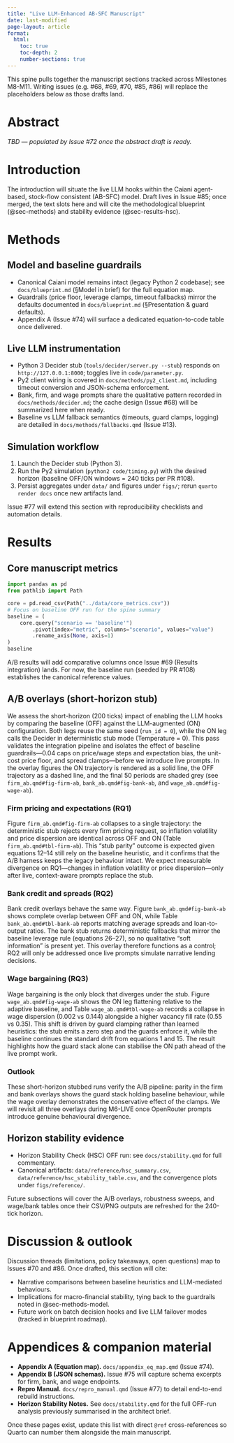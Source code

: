 ```yaml
---
title: "Live LLM-Enhanced AB-SFC Manuscript"
date: last-modified
page-layout: article
format:
  html:
    toc: true
    toc-depth: 2
    number-sections: true
---
```


::: {.callout-note}
This spine pulls together the manuscript sections tracked across Milestones M8-M11. Writing issues (e.g. #68, #69, #70, #85, #86) will replace the placeholders below as those drafts land.
:::

# Abstract {#sec-abstract}

_TBD — populated by Issue #72 once the abstract draft is ready._

# Introduction {#sec-introduction}

The introduction will situate the live LLM hooks within the Caiani agent-based, stock-flow consistent (AB-SFC) model. Draft lives in Issue #85; once merged, the text slots here and will cite the methodological blueprint (@sec-methods) and stability evidence (@sec-results-hsc).

# Methods {#sec-methods}

## Model and baseline guardrails {#sec-methods-model}

- Canonical Caiani model remains intact (legacy Python 2 codebase); see `docs/blueprint.md` (§Model in brief) for the full equation map.
- Guardrails (price floor, leverage clamps, timeout fallbacks) mirror the defaults documented in `docs/blueprint.md` (§Presentation & guard defaults).
- Appendix A (Issue #74) will surface a dedicated equation-to-code table once delivered.

## Live LLM instrumentation {#sec-methods-llm}

- Python 3 Decider stub (`tools/decider/server.py --stub`) responds on `http://127.0.0.1:8000`; toggles live in `code/parameter.py`.
- Py2 client wiring is covered in `docs/methods/py2_client.md`, including timeout conversion and JSON-schema enforcement.
- Bank, firm, and wage prompts share the qualitative pattern recorded in `docs/methods/decider.md`; the cache design (Issue #68) will be summarized here when ready.
- Baseline vs LLM fallback semantics (timeouts, guard clamps, logging) are detailed in `docs/methods/fallbacks.qmd` (Issue #13).

## Simulation workflow {#sec-methods-sim}

1. Launch the Decider stub (Python 3).
2. Run the Py2 simulation (`python2 code/timing.py`) with the desired horizon (baseline OFF/ON windows = 240 ticks per PR #108).
3. Persist aggregates under `data/` and figures under `figs/`; rerun `quarto render docs` once new artifacts land.

Issue #77 will extend this section with reproducibility checklists and automation details.

# Results {#sec-results}

## Core manuscript metrics {#sec-results-core}

```python
import pandas as pd
from pathlib import Path

core = pd.read_csv(Path("../data/core_metrics.csv"))
# Focus on baseline OFF run for the spine summary
baseline = (
    core.query("scenario == 'baseline'")
        .pivot(index="metric", columns="scenario", values="value")
        .rename_axis(None, axis=1)
)
baseline
```

::: {.callout-tip}
A/B results will add comparative columns once Issue #69 (Results integration) lands. For now, the baseline run (seeded by PR #108) establishes the canonical reference values.
:::

## A/B overlays (short-horizon stub) {#sec-results-ab-overlays}

We assess the short-horizon (200 ticks) impact of enabling the LLM hooks by comparing the baseline (OFF) against the LLM-augmented (ON) configuration. Both legs reuse the same seed (`run_id = 0`), while the ON leg calls the Decider in deterministic stub mode (Temperature = 0). This pass validates the integration pipeline and isolates the effect of baseline guardrails—0.04 caps on price/wage steps and expectation bias, the unit-cost price floor, and spread clamps—before we introduce live prompts. In the overlay figures the ON trajectory is rendered as a solid line, the OFF trajectory as a dashed line, and the final 50 periods are shaded grey (see `firm_ab.qmd#fig-firm-ab`, `bank_ab.qmd#fig-bank-ab`, and `wage_ab.qmd#fig-wage-ab`).

### Firm pricing and expectations (RQ1)

Figure `firm_ab.qmd#fig-firm-ab` collapses to a single trajectory: the deterministic stub rejects every firm pricing request, so inflation volatility and price dispersion are identical across OFF and ON (Table `firm_ab.qmd#tbl-firm-ab`). This "stub parity" outcome is expected given equations 12–14 still rely on the baseline heuristic, and it confirms that the A/B harness keeps the legacy behaviour intact. We expect measurable divergence on RQ1—changes in inflation volatility or price dispersion—only after live, context-aware prompts replace the stub.

### Bank credit and spreads (RQ2)

Bank credit overlays behave the same way. Figure `bank_ab.qmd#fig-bank-ab` shows complete overlap between OFF and ON, while Table `bank_ab.qmd#tbl-bank-ab` reports matching average spreads and loan-to-output ratios. The bank stub returns deterministic fallbacks that mirror the baseline leverage rule (equations 26–27), so no qualitative "soft information" is present yet. This overlay therefore functions as a control; RQ2 will only be addressed once live prompts simulate narrative lending decisions.

### Wage bargaining (RQ3)

Wage bargaining is the only block that diverges under the stub. Figure `wage_ab.qmd#fig-wage-ab` shows the ON leg flattening relative to the adaptive baseline, and Table `wage_ab.qmd#tbl-wage-ab` records a collapse in wage dispersion (0.002 vs 0.144) alongside a higher vacancy fill rate (0.55 vs 0.35). This shift is driven by guard clamping rather than learned heuristics: the stub emits a zero step and the guards enforce it, while the baseline continues the standard drift from equations 1 and 15. The result highlights how the guard stack alone can stabilise the ON path ahead of the live prompt work.

### Outlook

These short-horizon stubbed runs verify the A/B pipeline: parity in the firm and bank overlays shows the guard stack holding baseline behaviour, while the wage overlay demonstrates the conservative effect of the clamps. We will revisit all three overlays during M6-LIVE once OpenRouter prompts introduce genuine behavioural divergence.

## Horizon stability evidence {#sec-results-hsc}

- Horizon Stability Check (HSC) OFF run: see `docs/stability.qmd` for full commentary.
- Canonical artifacts: `data/reference/hsc_summary.csv`, `data/reference/hsc_stability_table.csv`, and the convergence plots under `figs/reference/`.

Future subsections will cover the A/B overlays, robustness sweeps, and wage/bank tables once their CSV/PNG outputs are refreshed for the 240-tick horizon.

# Discussion & outlook {#sec-discussion}

Discussion threads (limitations, policy takeaways, open questions) map to Issues #70 and #86. Once drafted, this section will cite:

- Narrative comparisons between baseline heuristics and LLM-mediated behaviours.
- Implications for macro-financial stability, tying back to the guardrails noted in @sec-methods-model.
- Future work on batch decision hooks and live LLM failover modes (tracked in blueprint roadmap).

# Appendices & companion material {#sec-appendices}

- **Appendix A (Equation map).** `docs/appendix_eq_map.qmd` (Issue #74).
- **Appendix B (JSON schemas).** Issue #75 will capture schema excerpts for firm, bank, and wage endpoints.
- **Repro Manual.** `docs/repro_manual.qmd` (Issue #77) to detail end-to-end rebuild instructions.
- **Horizon Stability Notes.** See `docs/stability.qmd` for the full OFF-run analysis previously summarised in the architect brief.

Once these pages exist, update this list with direct `@ref` cross-references so Quarto can number them alongside the main manuscript.

